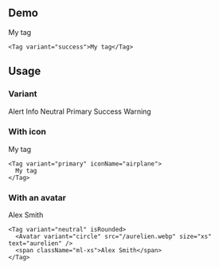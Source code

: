 
## Demo

<div className="box">
  <Tag variant="success">My tag</Tag>
</div>

```tsx
<Tag variant="success">My tag</Tag>
```

## Usage

### Variant

<div className="box flex flex-wrap gap-m">
  <Tag variant="alert">Alert</Tag>
  <Tag variant="info">Info</Tag>
  <Tag variant="neutral">Neutral</Tag>
  <Tag variant="primary">Primary</Tag>
  <Tag variant="success">Success</Tag>
  <Tag variant="warning">Warning</Tag>
</div>

### With icon

<div className="box">
  <Tag variant="primary" iconName="airplane">
    My tag
  </Tag>
</div>

```tsx
<Tag variant="primary" iconName="airplane">
  My tag
</Tag>
```

### With an avatar

<div className="box">
  <Tag variant="neutral" isRounded>
    <Avatar variant="circle" src="/aurelien.webp" size="xs" text="aurelien" />
    <span className="ml-xs">Alex Smith</span>
  </Tag>
</div>

```tsx
<Tag variant="neutral" isRounded>
  <Avatar variant="circle" src="/aurelien.webp" size="xs" text="aurelien" />
  <span className="ml-xs">Alex Smith</span>
</Tag>
```
